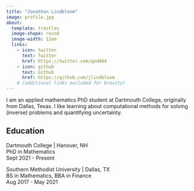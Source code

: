 ```yaml
---
title: "Jonathan Lindbloom"
image: profile.jpg
about:
  template: trestles
  image-shape: round
  image-width: 12em
  links:
    - icon: twitter
      text: Twitter
      href: https://twitter.com/qed404
    - icon: github
      text: Github
      href: https://github.com/jlindbloom
    # (additional links excluded for brevity)
---
```


I am an applied mathematics PhD student at Dartmouth College, originally from Dallas, Texas. I like learning about computational methods for solving (inverse) problems and quantifying uncertainty.

## Education

Dartmouth College | Hanover, NH  
PhD in Mathematics  
Sept 2021 - Present

Southern Methodist University | Dallas, TX  
BS in Mathematics, BBA in Finance  
Aug 2017 - May 2021
